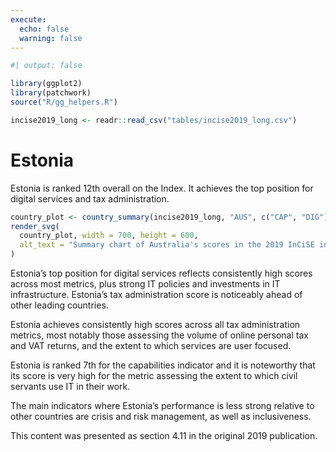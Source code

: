 ```yaml
---
execute:
  echo: false
  warning: false
---
```


<!-- DO NOT EDIT THIS FILE --->
<!-- AUTO GENERATED FROM r/generate_country_qmd.r --->

```r
#| output: false

library(ggplot2)
library(patchwork)
source("R/gg_helpers.R")

incise2019_long <- readr::read_csv("tables/incise2019_long.csv")

```

# Estonia {#sec-country-est .unnumbered}

:::{.lead}
Estonia is ranked 12th overall on the Index. It achieves the top position for
digital services and tax administration.
:::

```r
country_plot <- country_summary(incise2019_long, "AUS", c("CAP", "DIG"))
render_svg(
  country_plot, width = 700, height = 600,
  alt_text = "Summary chart of Australia's scores in the 2019 InCiSE index."
)
```

Estonia's top position for digital services reflects consistently high scores
across most metrics, plus strong IT policies and investments in IT
infrastructure. Estonia's tax administration score is noticeably ahead of other
leading countries.

Estonia achieves consistently high scores across all tax administration
metrics, most notably those assessing the volume of online personal tax and VAT
returns, and the extent to which services are user focused.

Estonia is ranked 7th for the capabilities indicator and it is noteworthy that
its score is very high for the metric assessing the extent to which civil
servants use IT in their work.

The main indicators where Estonia's performance is less strong relative to
other countries are crisis and risk management, as well as inclusiveness.

::: {.callout-note .crf title="Cross-referencing note" icon="false"}
This content was presented as section 4.11 in the original 2019 publication.
:::
